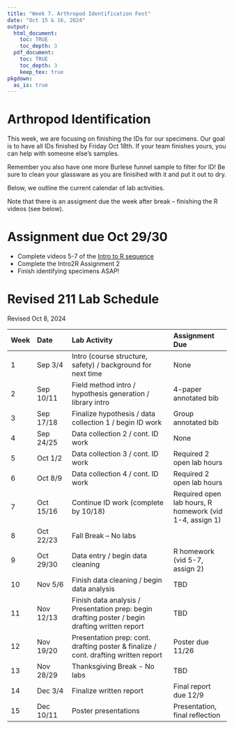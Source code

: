 ```yaml
---
title: "Week 7. Arthropod Identification Fest"
date: "Oct 15 & 16, 2024"
output: 
  html_document:
    toc: TRUE
    toc_depth: 3
  pdf_document:
    toc: TRUE
    toc_depth: 3
    keep_tex: true
pkgdown:
  as_is: true
---
```

# Arthropod Identification

This week, we are focusing on finishing the IDs for our specimens. Our goal is to have all IDs finished by Friday Oct 18th. If your team finishes yours, you can help with someone else's samples.

Remember you also have one more Burlese funnel sample to filter for ID! Be sure to clean your glassware as you are finisihed with it and put it out to dry.

Below, we outline the current calendar of lab activities.

Note that there is an assigment due the week after break -- finishing the R videos (see below).

# Assignment due Oct 29/30

* Complete videos 5-7 of the [Intro to R sequence](articles/intro2r.html)
* Complete the Intro2R Assignment 2 
* Finish identifying specimens ASAP!

# Revised 211 Lab Schedule
Revised Oct 8, 2024

| Week | Date | Lab Activity | Assignment Due |
| :--- | :------ | :------------------- | :---------- |
| 1 | Sep 3/4 | Intro (course structure, safety) / background for next time | None |
| 2 | Sep 10/11 | Field method intro / hypothesis generation / library intro | 4-paper annotated bib | 
| 3 | Sep 17/18 | Finalize hypothesis / data collection 1 / begin ID work | Group annotated bib | 
| 4 | Sep 24/25 | Data collection 2 / cont. ID work | None | 
| 5 | Oct 1/2 | Data collection 3 / cont. ID work | Required 2 open lab hours |
| 6 | Oct 8/9 | Data collection 4 / cont. ID work | Required 2 open lab hours |
| 7 | Oct 15/16 | Continue ID work (complete by 10/18) | Required open lab hours, R homework (vid 1-4, assign 1) |
| 8 | Oct 22/23 | Fall Break -- No labs | | 
| 9 | Oct 29/30 | Data entry / begin data cleaning | R homework (vid 5-7, assign 2) |
| 10 | Nov 5/6 | Finish data cleaning / begin data analysis | TBD |
| 11 | Nov 12/13 | Finish data analysis / Presentation prep: begin drafting poster / begin drafting written report | TBD |
|12| Nov 19/20 | Presentation prep: cont. drafting poster & finalize / cont. drafting written report | Poster due 11/26 |
| 13 | Nov 28/29 | Thanksgiving Break - No labs | TBD |
| 14| Dec 3/4 | Finalize written report | Final report due 12/9 | 
| 15 | Dec 10/11 | Poster presentations | Presentation, final reflection | 





